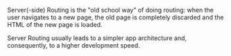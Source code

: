 
Server(-side) Routing is the "old school way" of doing routing:
when the user navigates to a new page,
the old page is completely discarded and the HTML of the new page is loaded.

Server Routing usually leads to a simpler app architecture and, consequently, to a higher development speed.
